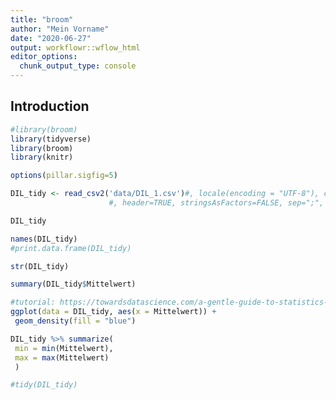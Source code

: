 ```yaml
---
title: "broom"
author: "Mein Vorname"
date: "2020-06-27"
output: workflowr::wflow_html
editor_options:
  chunk_output_type: console
---
```


## Introduction

```r
#library(broom)
library(tidyverse)
library(broom)
library(knitr)

options(pillar.sigfig=5)

DIL_tidy <- read_csv2('data/DIL_1.csv')#, locale(encoding = "UTF-8"), col_names = TRUE, col_types = NULL)
                      #, header=TRUE, stringsAsFactors=FALSE, sep=";", dec=",", row.names="Dosisname") #read_csv2: fuer europaeische Tabellen!

DIL_tidy

names(DIL_tidy)
#print.data.frame(DIL_tidy)

str(DIL_tidy)

summary(DIL_tidy$Mittelwert)

#tutorial: https://towardsdatascience.com/a-gentle-guide-to-statistics-in-r-ccb91cc1177e
ggplot(data = DIL_tidy, aes(x = Mittelwert)) + 
 geom_density(fill = "blue")

DIL_tidy %>% summarize(
 min = min(Mittelwert),
 max = max(Mittelwert)
 )

#tidy(DIL_tidy)


```

